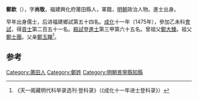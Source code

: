 '''鄭欽'''（{{bd|1434年||？}}），字'''尚敬'''，福建興化府莆田縣人，軍籍，[[明朝|明朝]]政治人物。進士出身。

早年出身儒士，后进福建鄉試第五十四名。[[成化|成化]]十一年（1475年），參加乙未科[[會試|會試]]，得[[貢士|貢士]]第二百五十一名。[[殿試|殿試]]登[[進士|進士]]第三甲第六十五名。曾祖父[[鄭大臻|鄭大臻]]。祖父[[鄭士團|鄭士團]]。父亲[[鄭玉睴|鄭玉睴]]<ref>《天一阁藏明代科举录选刊·登科录》（《成化十一年进士登科录》）</ref>。

==参考==
{{reflist}}

{{start box}}
{{s-off}}
{{s-before|[[林堉|林堉]]}}
{{s-title|明朝景寧縣知縣|成化年間}}
{{s-after|[[高政|高政]]}}
{{end box}}

{{明朝人物小作品}}
{{成化十一年乙未科殿試金榜}}

[[Category:莆田人|Category:莆田人]]
[[Category:鄭姓|Category:鄭姓]]
[[Category:明朝景寧縣知縣|Category:明朝景寧縣知縣]]